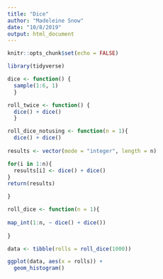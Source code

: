 ```yaml
---
title: "Dice"
author: "Madeleine Snow"
date: "10/8/2019"
output: html_document
---
```


```r
knitr::opts_chunk$set(echo = FALSE)

library(tidyverse)

```

```r

dice <- function() {
  sample(1:6, 1)
  }

```

```r

roll_twice <- function() {
  dice() + dice()
  }

```

```r

roll_dice_notusing <- function(n = 1){
  dice() + dice()
  
results <- vector(mode = "integer", length = n)

for(i in 1:n){
  results[i] <- dice() + dice()
}
return(results)

}

```

```r

roll_dice <- function(n = 1){
  
map_int(1:n, ~ dice() + dice())
  
}

```

```r

data <- tibble(rolls = roll_dice(1000))

ggplot(data, aes(x = rolls)) +
  geom_histogram()

```
